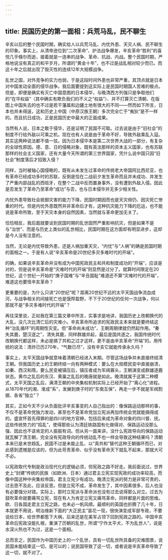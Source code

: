 ```yaml
---
---
---
```

title: 民国历史的第一面相：兵荒马乱，民不聊生
---



辛亥以后的整个民国时期，确实给人以兵荒马乱、内忧外患、天灾人祸、民不聊生的印象。事实上，从清帝逊位到“二次革命”、护法战争爆发，辛亥革命“胜利”的喜悦几乎倏尔而逝，接着就是一连串的战争、革命、抗战、内战。整个民国时期，严格地说没有真正的和平岁月，所谓的“黄金十年”，也不过是战乱相对较少而已。而这十年之后就出现了毁灭性的连续12年大规模战争。

乱世之国，对外竞争的实力也弱，于是这段时间外患也非常严重，其顶点就是日本对中国发动全面的侵华战争。我后面要提到这实际上是民国时期国人苦难的极点。但是，即便是确实有灭亡中国意图的日本侵华，与晚清西方列强只是争取他们的“在华权益”（其中确实有欺负我们的不义之“权益”）、并不打算灭亡清朝、在版图上中国失去的也不过是若干藩属和边疆土地有很大的不同——然而如下所言，日本也并未得逞，这和历史上中国（中原汉族王朝）多次完全亡于“夷狄”是不一样的。而且抗日成功，正是民国历史中最大的正面成果。

当然有人说，日本之敢于侵华，还是证明了民国不可取。过去说是由于“旧社会”的制度不行给外敌以可乘之机，现在也有人说是由于革命不好，导致外敌乘乱入寇。其实这两种说法都不值一驳。因为日本侵华本是第二次世界大战的一部分，有复杂的全球性原因。德、意、日的侵略对象，既有英法那样的资本主义国家，也有苏联那样的社会主义国家，还有大量今天所谓的第三世界国家，凭什么说中国只因“旧社会”制度落后才招致入侵？

同样，当时被轴心国侵略的，既有从未发生过革命的传统老大帝国阿比西尼亚，也有革命已经成功多时的苏联，反倒是恰在二战前夕发生革命而且并未成功、并发生了严重内部战乱的西班牙，在整个二战中反而置身事外，没有遭到外敌入侵。因此是否发生了革命乃至革命“成功”与否，也与日本侵华并无多少相关性。

内忧外患导致社会抵御灾害的能力下降，民国时期因而也是天灾频仍、因灾死亡惨重的时代。但是内忧外患既然并非革命后才有，这种抗灾能力下降的厄运，也不能说是革命所致，至于天灾本身的自然因素，当然就与革命更加无关了。

恰恰相反，我后面就要谈到民国时期的乱世固然严重影响抗灾，但是如果不是与“治世”、而是与历史上类似的乱世相比，民国时期在这方面却有明显进步，这却是今人没有注意的。

当然，无论是内忧导致外患，还是人祸加重天灾，“内忧”与“人祸”的确是民国时期的面相之一。于是有人说“辛亥革命是20世纪多灾多难时代的开端”。

的确，如果说辛亥革命并没有成为中国宪政民主和共和制度成功的“开端”，应该是对的，但是说辛亥革命是“灾难时代的开端”则显然是过分了。就算时间限定在20世纪，这个世纪一开始的“庚子国难”与“辛丑国耻”难道还不算“灾难时代的开端”，难道这也要怪辛亥革命？

更重要的是，为什么只讲“20世纪”呢？距离20世纪不远的太平天国战争流血成河，与战争相关的间接死亡也是饿殍盈野，不下于20世纪的任何一次战争，何以那就不是“多灾多难时代的开端”？

再往深里说，正如我在第三篇文章中所言，实事求是地讲，我国历史上改朝换代的大乱，没几次比清亡后的灾难小。辛亥革命所追求的宪政民主本来就是要终结这种“治乱循环”的周期性灾变。但“革命尚未成功”，王朝周期律就仍然起作用。“秦失其鹿，楚汉逐之”，清失其鹿，同样群雄并起，最后是国共逐之，我国传统时代改朝换代都这样，未必是搞了共和之过才这样，更不是由辛亥革命“开端”的。用传统的说法：清祚已历270年，“气数已尽”，没有辛亥它就能传承永久吗？

事实上，太平天国战争就意味着清朝已经进入末期。尽管这场战争并未直接终结清王朝。但我国历史上的王朝终结一向有两种模式：要么在大规模民变中直接崩溃，如秦、西汉和隋，要么民变被镇压后，镇压者成为军阀寡头，王朝演变成群雄逐鹿状态。黄巾之乱后的东汉、黄巢之乱后的晚唐就是如此。晚清就属于这第二种模式，太平天国之乱后，满清王朝的中央集权机制实际上已经开始了“离心化”进程。从1870年代的湘、淮成“系”，发展到庚子时的“东南互保”，再走一步不就是军阀割据、各省“独立”？

其实，正如今天不少从负面批评辛亥事变的人自己指出的：像保路运动那样的事，不仅不是革命党独力发动，甚至也不是革命党加立宪派再加传统会党就能搞得成的。盛宣怀首先得罪的是四川的地方官绅，包括后来成为革命对象的四川督、抚。这些传统势力的“捣乱”，使得那些认为清廷铁路国有化做得对、保路运动没那么强、因此也不该肯定的人振振有词。但从另一面来讲，没什么宪政导向的保路运动就瓦解了清王朝，完全没有宪政导向的传统动乱不也一样会导致这种结果吗？清朝本来已是末世趋乱，民国不过是未能止乱、以“真共和”替代这种王朝循环而已，对此感到遗憾是应该的，但为此苛责革命、似乎没有革命天下就乱不起来，那就大可不必。

以宪政取代专制是政治现代化的逻辑必须，但宪政之路不好走。我前面说过，世界史上“封建”传统的民族（如欧洲、日本）通过君主立宪实现宪政的成功率较高，而像中国这种中央集权帝国，君主立宪少有成功。晚清立宪派的努力是非常可贵的，过去思不及此，应该反思。但是立宪不成，革命发生了，其中因素很多，后人也没有必要强分对错。实际上，那时立宪派与革命派也没有过去说得那么对立。过去为鼓吹革命就要痛骂立宪，现在有人为肯定立宪又痛骂革命，同样都是片面的思维。欧、日各国走君主立宪之路，也未必一帆风顺。最顺利的英国也折腾了几十年，日本就更不用说，明治维新下面的“大正民主”昙花一现，很快演变成军部专政，不要说给日本，给世界都惹下大祸，后来还是在美军占领下回到宪政之路的。中国辛亥革命后宪政没能扎根，重演了历朝的乱世，所谓“宁作太平犬，不为乱世人”，说是水深火热也不为过，这是一个面相。

总而言之，民国作为中国历史上的一个乱世，具有一切乱世所具备的灾难图景，说民国未能结束这一切，是可以的；说民国导致了这一切，或者说是辛亥革命导致了这一切，就不对了。